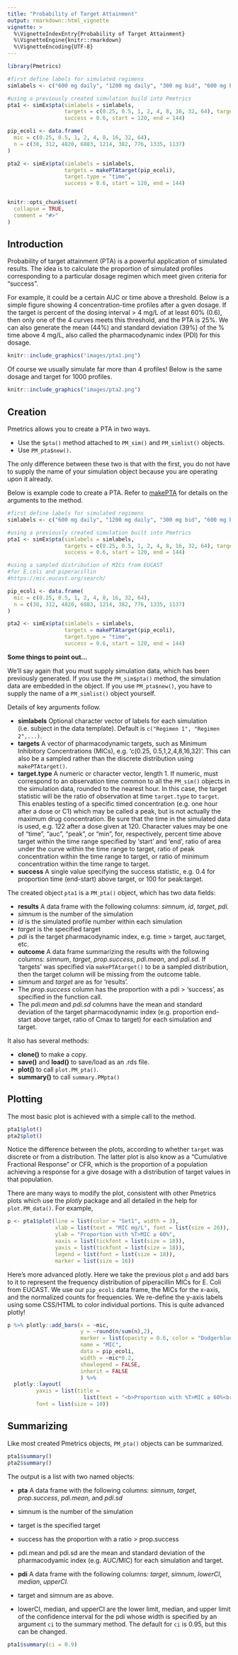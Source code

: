 ```yaml
---
title: "Probability of Target Attainment"
output: rmarkdown::html_vignette
vignette: >
  %\VignetteIndexEntry{Probability of Target Attainment}
  %\VignetteEngine{knitr::rmarkdown}
  %\VignetteEncoding{UTF-8}
---
```



```r
library(Pmetrics)
```

```r
#first define labels for simulated regimens
simlabels <- c("600 mg daily", "1200 mg daily", "300 mg bid", "600 mg bid")

#using a previously created simulation build into Pmetrics
pta1 <- simEx$pta(simlabels = simlabels,
                  targets = c(0.25, 0.5, 1, 2, 4, 8, 16, 32, 64), target.type = "time",
                  success = 0.6, start = 120, end = 144)

pip_ecoli <- data.frame(
  mic = c(0.25, 0.5, 1, 2, 4, 8, 16, 32, 64),
  n = c(38, 312, 4820, 6883, 1214, 382, 776, 1335, 1137)
)

pta2 <- simEx$pta(simlabels = simlabels,
                  targets = makePTAtarget(pip_ecoli),
                  target.type = "time",
                  success = 0.6, start = 120, end = 144)


knitr::opts_chunk$set(
  collapse = TRUE,
  comment = "#>"
)
```

## Introduction

Probability of target attainment (PTA) is a powerful application of simulated results. The idea is to calculate the proportion of simulated profiles corresponding to a particular dosage regimen which meet given criteria for "success". 

For example, it could be a certain AUC or time above a threshold. Below is a simple figure showing 4 concentration-time profiles after a gven dosage. If the target is percent of the dosing interval > 4 mg/L of at least 60% (0.6), then only one of the 4 curves meets this threshold, and the PTA is 25%. We can also generate the mean (44%) and standard deviation (39%) of the % time above 4 mg/L, also called the pharmacodynamic index (PDI) for this dosage.

```r
knitr::include_graphics("images/pta1.png")
```

Of course we usually simulate far more than 4 profiles! Below is the same dosage and target for 1000 profiles.

```r
knitr::include_graphics("images/pta2.png")
```

## Creation

Pmetrics allows you to create a PTA in two ways.

* Use the `$pta()` method attached to `PM_sim()` and `PM_simlist()` objects.
* Use `PM_pta$new()`.

The only difference between these two is that with the first, you do not have to supply the name of your simulation object because you are operating upon it already. 

Below is example code to create a PTA. Refer to [makePTA](https://lapkb.github.io/Pmetrics/reference/makePTA.html) for details on the arguments to the method.

```r
#first define labels for simulated regimens
simlabels <- c("600 mg daily", "1200 mg daily", "300 mg bid", "600 mg bid")

#using a previously created simulation built into Pmetrics
pta1 <- simEx$pta(simlabels = simlabels,
                  targets = c(0.25, 0.5, 1, 2, 4, 8, 16, 32, 64), target.type = "time",
                  success = 0.6, start = 120, end = 144)

#using a sampled distribution of MICs from EUCAST
#for E.coli and piperacillin
#https://mic.eucast.org/search/

pip_ecoli <- data.frame(
  mic = c(0.25, 0.5, 1, 2, 4, 8, 16, 32, 64),
  n = c(38, 312, 4820, 6883, 1214, 382, 776, 1335, 1137)
)

pta2 <- simEx$pta(simlabels = simlabels,
                  targets = makePTAtarget(pip_ecoli),
                  target.type = "time",
                  success = 0.6, start = 120, end = 144)

```

**Some things to point out...**

We'll say again that you must supply simulation data, which has been previously generated. If you use the `PM_sim$pta()` method, the simulation data are embedded in the object. If you use `PM_pta$new()`, you have to supply the name of a `PM_simlist()` object yourself.

Details of key arguments follow.

* **simlabels** Optional character vector of labels for each simulation (i.e. subject in the data template). Default is `c("Regimen 1", "Regimen 2",...)`.
* **targets** A vector of pharmacodynamic targets, such as Minimum Inhibitory Concentrations (MICs), e.g. 'c(0.25, 0.5,1,2,4,8,16,32)'. This can also be a sampled rather than the discrete distribution using `makePTAtarget()`.
* **target.type** A numeric or character vector, length 1. If numeric, must correspond to an observation time common to all the `PM_sim()` objects in the simulation data, rounded to the nearest hour. In this case, the target statistic will be the ratio of observation at time `target.type` to `target`. This enables testing of a specific timed concentration (e.g. one hour after a dose or C1) which may be called a peak, but is not actually the maximum drug concentration. Be sure that the time in the simulated data is used, e.g. 122 after a dose given at 120. Character values may be one of "time", "auc", "peak", or "min", for, respectively, percent time above target within the time range specified by 'start' and 'end', ratio of area under the curve within the time range to target, ratio of peak concentration within the time range to target, or ratio of minimum concentration within the time range to target.
* **success** A single value specifying the success statistic, e.g. 0.4 for proportion time (end-start) above target, or 100 for peak:target.

The created object `pta1` is a `PM_pta()` object, which has two data fields:

* **results** A data frame with the following columns: *simnum*, *id*, *target*, *pdi.* 
- *simnum* is the number of the simulation
- *id* is the simulated profile number within each simulation
- *target* is the specified target
- *pdi* is the target pharmacodynamic index, e.g. time > target, auc:target, etc.
* **outcome** A data frame summarizing the results with the following columns: *simnum*, *target*, *prop.success*, *pdi.mean*, and *pdi.sd.* If 'targets' was specified via `makePTAtarget()` to be a sampled distribution, then the target column will be missing from the outcome table. 
- *simnum* and *target* are as for 'results'. 
- The *prop.success* column has the proportion with a pdi > 'success', as specified in the function call. 
- The *pdi.mean* and *pdi.sd* columns have the mean and standard deviation of the target pharmacodynamic index (e.g. proportion end-start above target, ratio of Cmax to target) for each simulation and target.

It also has several methods:

* **clone()** to make a copy.
* **save()** and **load()** to save/load as an .rds file.
* **plot()** to call `plot.PM_pta()`.
* **summary()** to call `summary.PMpta()`

## Plotting

The most basic plot is achieved with a simple call to the method.

```r
pta1$plot()
pta2$plot()
```

Notice the difference between the plots, according to whether `target` was discrete or from a distribution. The latter plot is also know as a "Cumulative Fractional Response" or CFR, which is the proportion of a population achieving a response for a give dosage with a distribution of target values in that population.

There are many ways to modify the plot, consistent with other Pmetrics plots which use the *plotly* package and all detailed in the help for `plot.PM_data()`. For example, 

```r
p <- pta1$plot(line = list(color = "Set1", width = 3),
               xlab = list(text = "MIC mg/L", font = list(size = 20)),
               ylab = "Proportion with %T>MIC ≥ 60%",
               xaxis = list(tickfont = list(size = 18)),
               yaxis = list(tickfont = list(size = 18)),
               legend = list(font = list(size = 18)),
               marker = list(size = 16))
```

Here's more advanced plotly. Here we take the previous plot `p` and add bars to it to represent the frequency distribution of piperacillin MICs for E. Coli from EUCAST. We use our `pip_ecoli` data frame, the MICs for the x-axis, and the normalized counts for frequencies. We re-define the y-axis labels using some CSS/HTML to color individual portions. This is quite advanced plotly!

```r
p %>% plotly::add_bars(x = ~mic, 
                       y = ~round(n/sum(n),2), 
                       marker = list(opacity = 0.6, color = "Dodgerblue"),
                       name = "MIC",
                       data = pip_ecoli,
                       width = ~mic*0.2,
                       showlegend = FALSE,
                       inherit = FALSE
                       ) %>%
  plotly::layout(
         yaxis = list(title = 
                        list(text = "<b>Proportion with %T>MIC ≥ 60%<br><span style='color:Dodgerblue; opacity:0.6'>MIC Frequency</span></b>")),
         font = list(size = 10))

```

## Summarizing

Like most created Pmetrics objects, `PM_pta()` objects can be summarized. 

```r
pta1$summary()
pta2$summary()
```

The output is a list with two named objects: 

* **pta** A data frame with the following columns: *simnum*, *target*, *prop.success*, *pdi.mean*, and *pdi.sd* 
- simnum is the number of the simulation
- target is the specified target
- success has the proportion with a ratio > prop.success
- pdi.mean and pdi.sd are the mean and standard deviation of the pharmacodyamic index (e.g. AUC/MIC) for each simulation and target.

* **pdi**	A data frame with the following columns: *target*, *simnum*, *lowerCI*, *median*, *upperCI.* 
- target and simnum are as above. 
- lowerCI, median, and upperCI are the lower limit, median, and upper limit of the confidence interval for the pdi whose width is specified by an argument `ci` to the summary method. The default for `ci` is 0.95, but this can be changed.

```r
pta1$summary(ci = 0.9)
```


